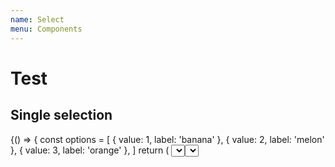 ```yaml
---
name: Select
menu: Components
---
```



# Test

## Single selection

<Playground>
  {() => {
    const options = [
      { value: 1, label: 'banana' },
      { value: 2, label: 'melon' },
      { value: 3, label: 'orange' },
    ]
    return (
      <Select
        placeholder="select"
        required
        options={options}
        onChange={value => console.log(value)}
      />
    )
  }}
</Playground>

## Multiple selection

<Playground>
  {() => {
    const options = [
      { value: 1, label: 'banana' },
      { value: 2, label: 'melon' },
      { value: 3, label: 'orange' },
      { value: 4, label: 'peach' },
    ]
    return (
      <Select
        placeholder="select"
        required
        options={options}
        multi
        onChange={value => console.log(value)}
      />
    )
  }}
</Playground>

## Props

<Props of={Select} />
